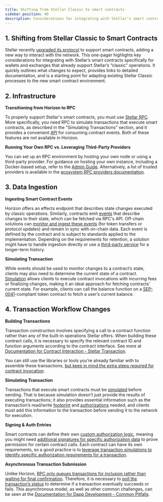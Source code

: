 ```yaml
---
title: Shifting from Stellar Classic to smart contracts
sidebar_position: 40
description: Considerations for integrating with Stellar’s smart contracts specifically for wallets and exchanges
---
```


## 1. Shifting from Stellar Classic to Smart Contracts

Stellar recently [upgraded its protocol](https://stellar.org/blog/developers/protocol-20-preparing-smart-contracts-to-stellar) to support smart contracts, adding a new way to interact with the network. This one-pager highlights key considerations for integrating with Stellar’s smart contracts specifically for wallets and exchanges that already support Stellar’s “classic” operations. It quickly outlines what changes to expect, provides links to detailed documentation, and is a starting point for adapting existing Stellar Classic processes to the new smart contract environment.

## 2. Infrastructure

**Transitioning from Horizon to RPC**

To properly support Stellar's smart contracts, you must use [Stellar RPC](../../../data/rpc). More specifically, you need RPC to simulate transactions that execute smart contracts, as described in the "Simulating Transactions" section, and it provides a convenient [API](../../../data/rpc/api-reference) for consuming contract events. Both of these features are not available in Horizon.

**Running Your Own RPC vs. Leveraging Third-Party Providers**

You can set up an RPC environment by hosting your own node or using a third-party provider. For guidance on hosting your own instance, including a Docker-based setup, refer to the [Admin Guide](../../../data/rpc/admin-guide). Alternatively, a list of trusted providers is available in the [ecosystem RPC providers documentation](../../../data/rpc/rpc-providers).

## 3. Data Ingestion

**Ingesting Smart Contract Events**

Horizon offers an effects endpoint that describes state changes executed by classic operations. Similarly, contracts emit [events](../../../learn/encyclopedia/contract-development/events.mdx) that describe changes to their state, which can be fetched via RPC's API. Off-chain solutions can [monitor and ingest these events](../../../build/guides/events/ingest.mdx) (for token transfers or protocol updates) and remain in sync with on-chain data. Each event is defined by the contract and is subject to standards applied to the implementation. Depending on the requirements for retention, a solution might have to handle ingestion directly or use a [third-party service](../../../data/data-indexers/indexer-providers) for a longer-term history.

**Simulating Transaction**

While events should be used to monitor changes to a contract’s state, clients may also need to determine the current state of a contract. [Simulation](../../../build/guides/transactions/simulateTransaction-Deep-Dive.mdx) allows clients to execute contract invocations with incurring fees or finalizing changes, making it an ideal approach for fetching contracts’ current state. For example, clients can call the balance function on a [SEP-0041](https://github.com/stellar/stellar-protocol/blob/master/ecosystem/sep-0041.md)-compliant token contract to fetch a user’s current balance.

## 4. Transaction Workflow Changes

**Building Transactions**

Transaction construction involves specifying a call to a contract function rather than any of the built-in operations Stellar offers. When building these contract calls, it is necessary to specify the relevant contract ID and function arguments according to the contract interface. See more at [Documentation for Contract Interaction - Stellar Transaction](../../../learn/encyclopedia/contract-development/contract-interactions/stellar-transaction.mdx).

You can still use the libraries or tools you’re already familiar with to assemble these transactions, [but keep in mind the extra steps required for contract invocation](../../../build/guides/transactions/invoke-contract-tx-sdk.mdx).

**Simulating Transaction**

Transactions that execute smart contracts must be [simulated](../../../build/guides/transactions/simulateTransaction-Deep-Dive.mdx) before sending. That is because simulation doesn’t just provide the results of executing transactions; it also provides essential information such as the transaction’s read/write [footprint](../../../learn/encyclopedia/contract-development/contract-interactions/transaction-simulation.mdx#footprint) and [authorizations](../../../learn/encyclopedia/contract-development/contract-interactions/transaction-simulation.mdx#authorization) needed, and clients must add this information to the transaction before sending it to the network for execution.

**Signing & Auth Entries**

Smart contracts can define their own [custom authorization logic](../../../learn/encyclopedia/security/authorization.mdx), meaning you might need [additional signatures for specific authorization data](../../../learn/encyclopedia/contract-development/contract-interactions/stellar-transaction.mdx#authorization-data) to prove permission for certain contract calls. Each contract can have its own requirements, so a good practice is to [leverage transaction simulations to identify specific authorization requirements for a transaction](../../../learn/encyclopedia/contract-development/contract-interactions/transaction-simulation.mdx#authorization).

**Asynchronous Transaction Submission**

Unlike Horizon, [RPC only queues transactions for inclusion rather than waiting for final confirmation](../../../data/rpc/api-reference/methods/sendTransaction). Therefore, it is necessary to [poll the transaction’s status](../../../data/rpc/api-reference/methods/getTransaction) to determine if a transaction eventually succeeds or fails. This asynchronous model, as well as other common challenges, can be seen at the [Documentation for Dapp Development - Common Pitfalls](../../../build/guides/dapps/frontend-guide.mdx#7-common-pitfalls).
